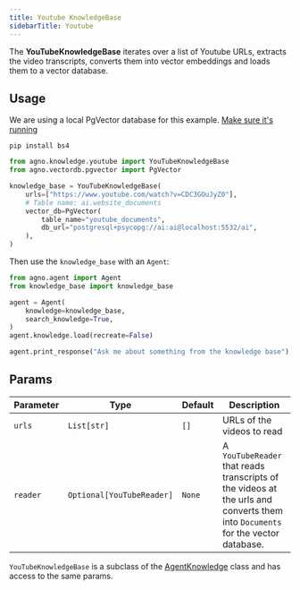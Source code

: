 ```yaml
---
title: Youtube KnowledgeBase
sidebarTitle: Youtube
---
```


The **YouTubeKnowledgeBase** iterates over a list of Youtube URLs, extracts the video transcripts, converts them into vector embeddings and loads them to a vector database.

## Usage

<Note>

We are using a local PgVector database for this example. [Make sure it's running](http://localhost:3333/vectordb/pgvector)

</Note>

```shell
pip install bs4
```

```python knowledge_base.py
from agno.knowledge.youtube import YouTubeKnowledgeBase
from agno.vectordb.pgvector import PgVector

knowledge_base = YouTubeKnowledgeBase(
    urls=["https://www.youtube.com/watch?v=CDC3GOuJyZ0"],
    # Table name: ai.website_documents
    vector_db=PgVector(
        table_name="youtube_documents",
        db_url="postgresql+psycopg://ai:ai@localhost:5532/ai",
    ),
)
```

Then use the `knowledge_base` with an `Agent`:

```python agent.py
from agno.agent import Agent
from knowledge_base import knowledge_base

agent = Agent(
    knowledge=knowledge_base,
    search_knowledge=True,
)
agent.knowledge.load(recreate=False)

agent.print_response("Ask me about something from the knowledge base")
```

## Params

| Parameter | Type | Default | Description |
| --- | --- | --- | --- |
| `urls` | `List[str]` | `[]` | URLs of the videos to read |
| `reader` | `Optional[YouTubeReader]` | `None` | A `YouTubeReader` that reads transcripts of the videos at the urls and converts them into `Documents` for the vector database. |

`YouTubeKnowledgeBase` is a subclass of the [AgentKnowledge](/reference/knowledge_base) class and has access to the same params.
